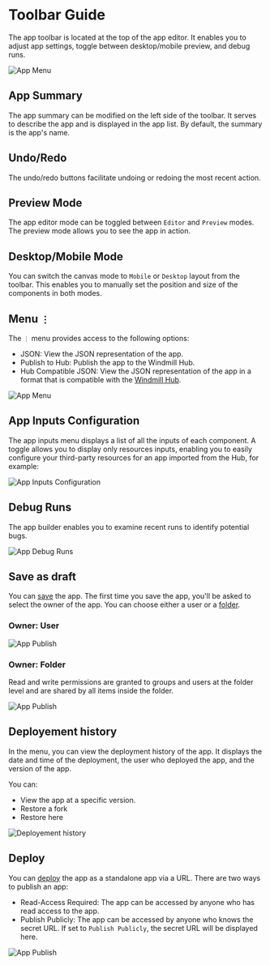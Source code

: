 # Toolbar Guide

The app toolbar is located at the top of the app editor. It enables you to adjust app settings, toggle between desktop/mobile preview, and debug runs.

![App Menu](../assets/apps/1_app_toolbar/app-toolbar.png)

## App Summary

The app summary can be modified on the left side of the toolbar. It serves to describe the app and is displayed in the app list. By default, the summary is the app's name.

## Undo/Redo

The undo/redo buttons facilitate undoing or redoing the most recent action.

## Preview Mode

The app editor mode can be toggled between `Editor` and `Preview` modes. The preview mode allows you to see the app in action.

## Desktop/Mobile Mode

You can switch the canvas mode to `Mobile` or `Desktop` layout from the toolbar. This enables you to manually set the position and size of the components in both modes.

## Menu `⋮`

The `⋮` menu provides access to the following options:

- JSON: View the JSON representation of the app.
- Publish to Hub: Publish the app to the Windmill Hub.
- Hub Compatible JSON: View the JSON representation of the app in a format that is compatible with the [Windmill Hub](https://hub.windmill.dev/).

![App Menu](../assets/apps/1_app_toolbar/app-menu.png)

## App Inputs Configuration

The app inputs menu displays a list of all the inputs of each component. A toggle allows you to display only resources inputs, enabling you to easily configure your third-party resources for an app imported from the Hub, for example:

![App Inputs Configuration](../assets/apps/1_app_toolbar/app-inputs-configuration.png)

## Debug Runs

The app builder enables you to examine recent runs to identify potential bugs.

![App Debug Runs](../assets/apps/1_app_toolbar/app-debug-runs.png)

## Save as draft

You can [save](../core_concepts/0_draft_and_deploy/index.md) the app. The first time you save the app, you'll be asked to select the owner of the app. You can choose either a user or a [folder](../core_concepts/8_groups_and_folders/index.md#folders).

### Owner: User

![App Publish](../assets/apps/1_app_toolbar/app-save-user.png)

### Owner: Folder

Read and write permissions are granted to groups and users at the folder level and are shared by all items inside the folder.

![App Publish](../assets/apps/1_app_toolbar/app-save-folder.png)

## Deployement history

In the menu, you can view the deployment history of the app. It displays the date and time of the deployment, the user who deployed the app, and the version of the app.

You can:

- View the app at a specific version.
- Restore a fork
- Restore here

![Deployement history](../assets/apps/1_app_toolbar/deployement-history.png)

## Deploy

You can [deploy](../core_concepts/0_draft_and_deploy/index.md#deployed-version) the app as a standalone app via a URL. There are two ways to publish an app:

- Read-Access Required: The app can be accessed by anyone who has read access to the app.
- Publish Publicly: The app can be accessed by anyone who knows the secret URL. If set to `Publish Publicly`, the secret URL will be displayed here.

![App Publish](../assets/apps/1_app_toolbar/app-publish.png)

